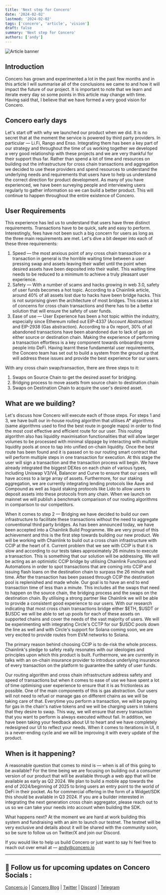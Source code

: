 ```yaml
---
title: 'Next step for Concero'
date: '2024-02-02'
lastmod: '2024-02-02'
tags: ['concero', 'article', 'vision']
draft: false
summary: 'Next step for Concero'
authors: ['andy']
---
```


![Article banner](/static/images/concero/article/next-step-for-concero.webp)

## Introduction
Concero has grown and experimented a lot in the past few months and in this article I will summarise all of the conclusions we came to and how it will impact the future of our project. It is important to note that we learn and iterate every day so some points in this article may change with time. Having said that, I believe that we have formed a very good vision for Concero.

## Concero early days
Let's start off with why we launched our product when we did. It is no secret that at the moment the service is powered by third party providers. In particular — Li.Fi, Rango and Enso. Integrating them has been a key part of our strategy and throughout the time of us working together we developed a very good relationship with these projects and we are very thankful for their support thus far. Rather than spend a lot of time and resources on building out the infrastructure for cross chain transactions and aggregation we decided to use these providers and spend resources to understand the underlying needs and requirements that users have to help us understand the correct direction for product development. As many of you have experienced, we have been surveying people and interviewing users regularly to gather information so we can build a better product. This will continue to happen throughout the entire existence of Concero.

## User Requirements

This experience has led us to understand that users have three distinct requirements. Transactions have to be quick, safe and easy to perform. Interestingly, fees have not been such a big concern for users as long as the three main requirements are met. Let's dive a bit deeper into each of these three requirements:

1. Speed — the most anxious point of any cross chain transaction or a transaction in general is the horrible waiting time between a user pressing swap and assets leaving their wallet until the point when desired assets have been deposited into their wallet. This waiting time needs to be reduced to a minimum to achieve a truly pleasant user experience.
2. Safety — With a number of scams and hacks growing in web 3.0, safety of user funds becomes a hot topic. According to a Chainlink article, around 40% of all assets lost due to hacks have been bridge hacks. This is not surprising given the architecture of most bridges. This raises a lot of concerns for cross chain transactions and there has to be a better solution that will ensure the safety of user funds.
3. Ease of use — User Experience has been a hot topic within the industry, especially since Ethereum rolled out EIP-4337 (Account Abstraction) and EIP-2938 (Gas abstraction). According to a 0x report, 30% of all abandoned transactions have been abandoned due to lack of gas on either source or destination chain. Making the experience of performing a transaction effortless is a key component towards onboarding more people into DeFi.
Having learnt these fundamental user requirements, the Concero team has set out to build a system from the ground up that will address these issues and provide the best experience for our users.

With any cross chain swap/transaction, there are three steps to it:

1. Swaps on Source Chain to get the desired asset for bridging.
2. Bridging process to move assets from source chain to destination chain
3. Swaps on Destination Chain to acquire the user's desired asset.

## What are we building?

Let's discuss how Concero will execute each of those steps. For steps 1 and 3, we have built our in-house routing algorithm that utilises A* algorithms (same algorithms used to find the best route in google maps) in order to find the most cost effective and efficient route for our user. This routing algorithm also has liquidity maximisation functionalities that will allow larger volumes to be processed with minimal slippage by interacting with multiple liquidity pools at once to tap into unified on-chain liquidity. Once the best route has been found and it is passed on to our routing smart contract that will perform multiple steps in one transaction for execution. At this stage the user will sign a transaction and the transaction process will begin. We have already integrated the biggest DEXes on each chain of various types, including Uniswap V3/V4, Balancer and Curve to ensure that our users will have access to a large array of assets. Furthermore, for our staking aggregation, we are currently integrating lending protocols like Aave and Compound as well as liquid staking protocols like Lido to allow users to deposit assets into these protocols from any chain. When we launch on mainnet we will publish a benchmark comparison of our routing algorithms in comparison to our competitors.

When it comes to step 2 — Bridging we have decided to build our own infrastructure to facilitate these transactions without the need to aggregate conventional third party bridges. As has been announced today, we have been accepted into a Chainlink Build Programme. We are very proud of this achievement and this is the first step towards building our new product. We will be working with Chainlink to build out a cross chain infrastructure with CCIP at the heart of it. Current problem that we see with CCIP is that it is slow and according to our tests takes approximately 26 minutes to execute a transaction. This is something that our solution will be addressing. We will be acting as an optimistic CCIP bridge by utilising Chainlink Functions and Automations in order to spot transactions that are coming into CCIP and issuing flash loans on the destination chain to surpass the 26 minute wait time. After the transaction has been passed through CCIP the destination pool is replenished and made whole. Our goal is to have an end to end transaction time of less than a minute. This includes all the swaps that need to happen on the source chain, the bridging process and the swaps on the destination chain. By utilising a strong partner like Chainlink we will be able to provide a consistent good experience to our users. With our research indicating that most cross chain transactions bridge either \$ETH, \$USDT or \$USDC we will be able to set up pools for each of these assets on supported chains and cover the needs of the vast majority of users. We will be experimenting with integrating Circle's CCTP for our \$USDC pools down the line as well and with Circle's support for Solana coming soon, we are very excited to provide routes from EVM networks to Solana.

The primary reason behind choosing CCIP is to de-risk the whole process. Chainlink's pledge to safety really resonates with our ideologies and principles upon which this product is built. Furthermore, we are currently in talks with an on-chain insurance provider to introduce underlying insurance of every transaction on the platform to guarantee the safety of user funds.

Our routing algorithm and cross chain infrastructure address safety and speed of transactions but when it comes to ease of use we have spent a lot of time optimising user experience to ensure that it is as frictionless as possible. One of the main components of this is gas abstraction. Our users will not need to refuel or manage gas on different chains as we will be taking care of that. Everytime you perform a transaction, we will be paying for gas in the chain's native tokens and we will be charging users in tokens that they desire to swap. This way, we will ensure that every transaction that you want to perform is always executed without fail. In addition, we have been taking your feedback about UI to heart and we have completely redesigned our UI to reflect your needs. When it comes to iterations in UI, it is a never-ending cycle and we will be improving it with every update of the product.

## When is it happening?

A reasonable question that comes to mind is — when is all of this going to be available? For the time being we are focusing on building out a consumer version of our product that will be available through a web app that will be available as early as Q2 2024. We plan to build a mobile app towards the end of 2024/beginning of 2025 to bring users an entry point to the world of DeFi in their pocket. As for commercial offering in the form of a Widget/SDK this should be available in Q3 2024. If you are a builder interested in integrating the next generation cross chain aggregator, please reach out to us so we can take your needs into account when building the SDK.

What happens next? At the moment we are hard at work building this system and fundraising with an aim to launch our testnet. The testnet will be very exclusive and details about it will be shared with the community soon, so be sure to follow us on Twitter/X and join our Discord.

If you would like to help us build Concero or just want to say hi feel free to reach out over email at — andy@concero.io

---

## 🤝 Follow us for upcoming updates on Concero Socials :

[Concero.io](https://concero.io) | [Concero Blog](https://blog.concero.io) | [Twitter](https://x.com/concero_io) | [Discord](https://discord.com/invite/lanca) | [Telegram](https://t.me/concero_news)